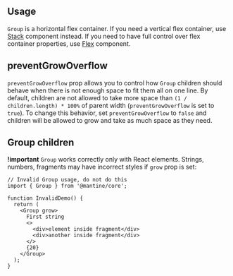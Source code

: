 

## Usage

`Group` is a horizontal flex container. If you need a vertical flex container, use [Stack](/core/stack)
component instead. If you need to have full control over flex container properties, use [Flex](/core/flex) component.

<Demo data={GroupDemos.usage} />

## preventGrowOverflow

`preventGrowOverflow` prop allows you to control how `Group` children should behave when there is not enough
space to fit them all on one line. By default, children are not allowed to take more space than
`(1 / children.length) * 100%` of parent width (`preventGrowOverflow` is set to `true`). To change
this behavior, set `preventGrowOverflow` to `false` and children will be allowed to grow and take
as much space as they need.

<Demo data={GroupDemos.preventGrowOverflow} />

## Group children

**!important** `Group` works correctly only with React elements.
Strings, numbers, fragments may have incorrect styles if `grow` prop is set:

```tsx
// Invalid Group usage, do not do this
import { Group } from '@mantine/core';

function InvalidDemo() {
  return (
    <Group grow>
      First string
      <>
        <div>element inside fragment</div>
        <div>another inside fragment</div>
      </>
      {20}
    </Group>
  );
}
```

<FlexboxGapSupport component="Group" />
